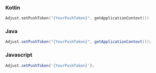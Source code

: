 <Tabs>
<Tab sync="kotlin">

### Kotlin

```kotlin
Adjust.setPushToken("{YourPushToken}", getApplicationContext())
```

</Tab>

<Tab sync="java" >

### Java

```java
Adjust.setPushToken("{YourPushToken}", getApplicationContext());
```

</Tab>

<Tab sync="js" >

### Javascript

```js
Adjust.setPushToken('{YourPushToken}');
```

</Tab>
</Tabs>
